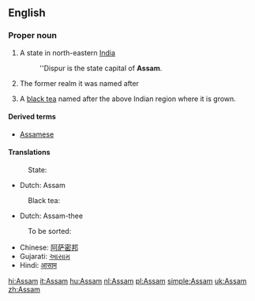==English==

{{wikipedia}}
===Proper noun===
{{en-proper noun}}
# A state in north-eastern [[India]] 
#:''Dispur is the state capital of '''Assam'''.
# {{history}} The former realm it was named after
# A [[black tea]] named after the above Indian region where it is grown.
{{wikipedia|Assam tea}}

====Derived terms====
* [[Assamese]]

====Translations====
:State:
* Dutch: Assam {{n}}

:Black tea:
* Dutch: Assam-thee

:To be sorted:
* Chinese: [[阿萨密邦]]
* Gujarati: [[આસામ]]
* Hindi: [[आसाम]]

[[hi:Assam]]
[[it:Assam]]
[[hu:Assam]]
[[nl:Assam]]
[[pl:Assam]]
[[simple:Assam]]
[[uk:Assam]]
[[zh:Assam]]